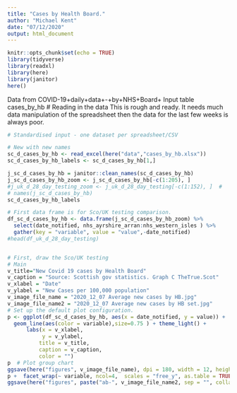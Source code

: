 ```yaml
---
title: "Cases by Health Board."
author: "Michael Kent"
date: "07/12/2020"
output: html_document
---
```



```r
knitr::opts_chunk$set(echo = TRUE)
library(tidyverse)
library(readxl)
library(here)
library(janitor)
here()
```
Data from COVID-19+daily+data+-+by+NHS+Board+
Input table cases_by_hb
# Reading in the data
This is rough and ready.  It needs much data manipulation of the spreadsheet then the data for the last few weeks is always poor.

```r
# Standardised input - one dataset per spreadsheet/CSV

# New with new names
sc_d_cases_by_hb <- read_excel(here("data","cases_by_hb.xlsx"))
sc_d_cases_by_hb_labels <- sc_d_cases_by_hb[1,] 

j_sc_d_cases_by_hb = janitor::clean_names(sc_d_cases_by_hb)
j_sc_d_cases_by_hb_zoom <- j_sc_d_cases_by_hb[-c(1:205), ]
#j_uk_d_28_day_testing_zoom <- j_uk_d_28_day_testing[-c(1:152), ]  #   Data from 1st Agust
# names(j_sc_d_cases_by_hb)
sc_d_cases_by_hb_labels
```

```r
# First data frame is for Sco/UK testing comparison.
df_sc_d_cases_by_hb <- data.frame(j_sc_d_cases_by_hb_zoom) %>%
  select(date_notified, nhs_ayrshire_arran:nhs_western_isles ) %>%
  gather(key = "variable", value = "value",-date_notified)
#head(df_uk_d_28_day_testing)


# First, draw the Sco/UK testing
# Main
v_title="New Covid 19 cases by Health Board"
v_caption = "Source: Scottish gov statistics. Graph C TheTrue.Scot"
v_xlabel = "Date"
v_ylabel = "New Cases per 100,000 population"
v_image_file_name = "2020_12_07 Average new cases by HB.jpg"
v_image_file_name2 = "2020_12_07 Average new cases by HB set.jpg"
# Set up the default plot configuration.
p <- ggplot(df_sc_d_cases_by_hb, aes(x = date_notified, y = value)) + 
  geom_line(aes(color = variable),size=0.75 ) + theme_light() + 
      labs(x = v_xlabel,
           y = v_ylabel, 
          title = v_title,
          caption = v_caption,
          color = "")
p  # Plot group chart
ggsave(here("figures", v_image_file_name), dpi = 180, width = 12, height = 6)
p +  facet_wrap(~ variable, ncol=4,  scales = "free_y", as.table = TRUE) # plot matrix of individual charts.
ggsave(here("figures", paste("ab-", v_image_file_name2, sep = "", collapse=NULL)  ), dpi = 360, width = 12, height = 6)

```